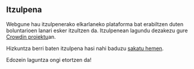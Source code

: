 <script>
</script>

## <Languages size="18" class="mr-1 inline-block align-baseline" /> Itzulpena

Webgune hau itzulpenerako elkarlaneko plataforma bat erabiltzen duten boluntarioen lanari esker itzultzen da.
Itzulpenean lagundu dezakezu gure <a href="https://crowdin.com/project/gpxstudio" target="_blank">Crowdin proiektu</a>an.

Hizkuntza berri baten itzulpena hasi nahi baduzu <a href="#contact">sakatu hemen</a>.

Edozein laguntza ongi etortzen da!
